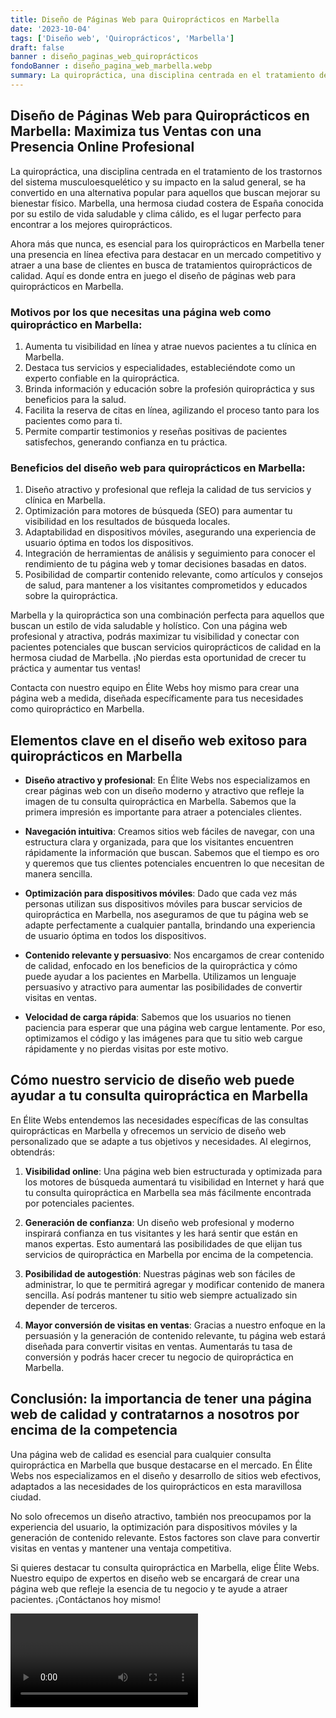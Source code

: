 ```yaml
---
title: Diseño de Páginas Web para Quiroprácticos en Marbella
date: '2023-10-04'
tags: ['Diseño web', 'Quiroprácticos', 'Marbella']
draft: false
banner : diseño_paginas_web_quiroprácticos
fondoBanner : diseño_pagina_web_marbella.webp
summary: La quiropráctica, una disciplina centrada en el tratamiento de los trastornos del sistema musculoesquelético y su impacto en la salud general, se ha convertido en una alternativa popular para aquellos que buscan mejorar su bienestar físico. Marbella, una hermosa ciudad costera de España conocida por su estilo de vida saludable y clima cálido, es el lugar perfecto para encontrar a los mejores quiroprácticos.
---
```


## Diseño de Páginas Web para Quiroprácticos en Marbella: Maximiza tus Ventas con una Presencia Online Profesional

La quiropráctica, una disciplina centrada en el tratamiento de los trastornos del sistema musculoesquelético y su impacto en la salud general, se ha convertido en una alternativa popular para aquellos que buscan mejorar su bienestar físico. Marbella, una hermosa ciudad costera de España conocida por su estilo de vida saludable y clima cálido, es el lugar perfecto para encontrar a los mejores quiroprácticos.

Ahora más que nunca, es esencial para los quiroprácticos en Marbella tener una presencia en línea efectiva para destacar en un mercado competitivo y atraer a una base de clientes en busca de tratamientos quiroprácticos de calidad. Aquí es donde entra en juego el diseño de páginas web para quiroprácticos en Marbella.

### Motivos por los que necesitas una página web como quiropráctico en Marbella:

1. Aumenta tu visibilidad en línea y atrae nuevos pacientes a tu clínica en Marbella.
2. Destaca tus servicios y especialidades, estableciéndote como un experto confiable en la quiropráctica.
3. Brinda información y educación sobre la profesión quiropráctica y sus beneficios para la salud.
4. Facilita la reserva de citas en línea, agilizando el proceso tanto para los pacientes como para ti.
5. Permite compartir testimonios y reseñas positivas de pacientes satisfechos, generando confianza en tu práctica.

### Beneficios del diseño web para quiroprácticos en Marbella:

1. Diseño atractivo y profesional que refleja la calidad de tus servicios y clínica en Marbella.
2. Optimización para motores de búsqueda (SEO) para aumentar tu visibilidad en los resultados de búsqueda locales.
3. Adaptabilidad en dispositivos móviles, asegurando una experiencia de usuario óptima en todos los dispositivos.
4. Integración de herramientas de análisis y seguimiento para conocer el rendimiento de tu página web y tomar decisiones basadas en datos.
5. Posibilidad de compartir contenido relevante, como artículos y consejos de salud, para mantener a los visitantes comprometidos y educados sobre la quiropráctica.

Marbella y la quiropráctica son una combinación perfecta para aquellos que buscan un estilo de vida saludable y holístico. Con una página web profesional y atractiva, podrás maximizar tu visibilidad y conectar con pacientes potenciales que buscan servicios quiroprácticos de calidad en la hermosa ciudad de Marbella. ¡No pierdas esta oportunidad de crecer tu práctica y aumentar tus ventas!

Contacta con nuestro equipo en Élite Webs hoy mismo para crear una página web a medida, diseñada específicamente para tus necesidades como quiropráctico en Marbella.

<GifSeo />

<Cta />

## Elementos clave en el diseño web exitoso para quiroprácticos en Marbella

- **Diseño atractivo y profesional**: En Élite Webs nos especializamos en crear páginas web con un diseño moderno y atractivo que refleje la imagen de tu consulta quiropráctica en Marbella. Sabemos que la primera impresión es importante para atraer a potenciales clientes.

- **Navegación intuitiva**: Creamos sitios web fáciles de navegar, con una estructura clara y organizada, para que los visitantes encuentren rápidamente la información que buscan. Sabemos que el tiempo es oro y queremos que tus clientes potenciales encuentren lo que necesitan de manera sencilla.

- **Optimización para dispositivos móviles**: Dado que cada vez más personas utilizan sus dispositivos móviles para buscar servicios de quiropráctica en Marbella, nos aseguramos de que tu página web se adapte perfectamente a cualquier pantalla, brindando una experiencia de usuario óptima en todos los dispositivos.

- **Contenido relevante y persuasivo**: Nos encargamos de crear contenido de calidad, enfocado en los beneficios de la quiropráctica y cómo puede ayudar a los pacientes en Marbella. Utilizamos un lenguaje persuasivo y atractivo para aumentar las posibilidades de convertir visitas en ventas.

- **Velocidad de carga rápida**: Sabemos que los usuarios no tienen paciencia para esperar que una página web cargue lentamente. Por eso, optimizamos el código y las imágenes para que tu sitio web cargue rápidamente y no pierdas visitas por este motivo.

## Cómo nuestro servicio de diseño web puede ayudar a tu consulta quiropráctica en Marbella

En Élite Webs entendemos las necesidades específicas de las consultas quiroprácticas en Marbella y ofrecemos un servicio de diseño web personalizado que se adapte a tus objetivos y necesidades. Al elegirnos, obtendrás:

1. **Visibilidad online**: Una página web bien estructurada y optimizada para los motores de búsqueda aumentará tu visibilidad en Internet y hará que tu consulta quiropráctica en Marbella sea más fácilmente encontrada por potenciales pacientes.

2. **Generación de confianza**: Un diseño web profesional y moderno inspirará confianza en tus visitantes y les hará sentir que están en manos expertas. Esto aumentará las posibilidades de que elijan tus servicios de quiropráctica en Marbella por encima de la competencia.

3. **Posibilidad de autogestión**: Nuestras páginas web son fáciles de administrar, lo que te permitirá agregar y modificar contenido de manera sencilla. Así podrás mantener tu sitio web siempre actualizado sin depender de terceros.

4. **Mayor conversión de visitas en ventas**: Gracias a nuestro enfoque en la persuasión y la generación de contenido relevante, tu página web estará diseñada para convertir visitas en ventas. Aumentarás tu tasa de conversión y podrás hacer crecer tu negocio de quiropráctica en Marbella.

## Conclusión: la importancia de tener una página web de calidad y contratarnos a nosotros por encima de la competencia

Una página web de calidad es esencial para cualquier consulta quiropráctica en Marbella que busque destacarse en el mercado. En Élite Webs nos especializamos en el diseño y desarrollo de sitios web efectivos, adaptados a las necesidades de los quiroprácticos en esta maravillosa ciudad.

No solo ofrecemos un diseño atractivo, también nos preocupamos por la experiencia del usuario, la optimización para dispositivos móviles y la generación de contenido relevante. Estos factores son clave para convertir visitas en ventas y mantener una ventaja competitiva.

Si quieres destacar tu consulta quiropráctica en Marbella, elige Élite Webs. Nuestro equipo de expertos en diseño web se encargará de crear una página web que refleje la esencia de tu negocio y te ayude a atraer pacientes. ¡Contáctanos hoy mismo!

<Video />

<CtaBot job='Quiroprácticos' city='Marbella'/>

<Gmaps query='Marbella+españa+maps' />